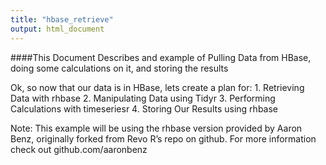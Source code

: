 ```yaml
---
title: "hbase_retrieve"
output: html_document
---
```


####This Document Describes and example of Pulling Data from HBase, doing some calculations on it, and storing the results

Ok, so now that our data is in HBase, lets create a plan for:
1. Retrieving Data with rhbase
2. Manipulating Data using Tidyr
3. Performing Calculations with timeseriesr
4. Storing Our Results using rhbase

Note: This example will be using the rhbase version provided by Aaron Benz, originally forked from Revo R's repo on github. For more information check out github.com/aaronbenz

```r
```


```r
```

